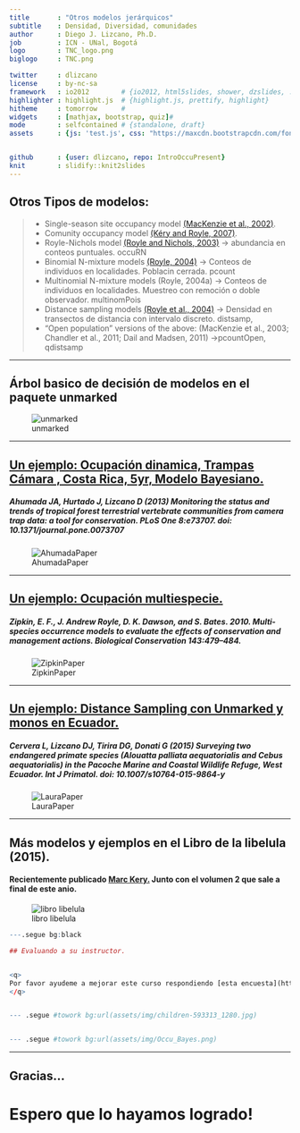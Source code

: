 ```yaml
---
title       : "Otros modelos jerárquicos"
subtitle    : Densidad, Diversidad, comunidades 
author      : Diego J. Lizcano, Ph.D.
job         : ICN - UNal, Bogotá
logo        : TNC_logo.png
biglogo     : TNC.png

twitter     : dlizcano
license     : by-nc-sa  
framework   : io2012        # {io2012, html5slides, shower, dzslides, ...}
highlighter : highlight.js  # {highlight.js, prettify, highlight}
hitheme     : tomorrow      # 
widgets     : [mathjax, bootstrap, quiz]# 
mode        : selfcontained # {standalone, draft}
assets      : {js: 'test.js', css: "https://maxcdn.bootstrapcdn.com/font-awesome/4.7.0/css/font-awesome.min.css"}


github      : {user: dlizcano, repo: IntroOccuPresent}
knit        : slidify::knit2slides
---
```




## Otros Tipos de modelos:

> - Single-season site occupancy model [(MacKenzie et al., 2002)](https://esajournals.onlinelibrary.wiley.com/doi/full/10.1890/0012-9658%282002%29083%5B2248%3AESORWD%5D2.0.CO%3B2).
> - Comunity occupancy model [(Kéry and Royle, 2007)](https://besjournals.onlinelibrary.wiley.com/doi/full/10.1111/j.1365-2664.2007.01441.x).
> - Royle-Nichols model [(Royle and Nichols, 2003)](https://esajournals.onlinelibrary.wiley.com/doi/full/10.1890/0012-9658%282003%29084%5B0777%3AEAFRPA%5D2.0.CO%3B2) -> abundancia en conteos puntuales. occuRN
> - Binomial N-mixture models [(Royle, 2004)](https://onlinelibrary.wiley.com/doi/full/10.1111/j.0006-341X.2004.00142.x) -> Conteos de individuos en localidades. Poblacin cerrada. pcount
> - Multinomial N-mixture models (Royle, 2004a) -> Conteos de individuos en localidades. Muestreo con remoción o doble observador. multinomPois
> - Distance sampling models [(Royle et al., 2004)](https://esajournals.onlinelibrary.wiley.com/doi/abs/10.1890/03-3127) -> Densidad en transectos de distancia con intervalo discreto. distsamp, 
> - “Open population” versions of the above: (MacKenzie et al., 2003; Chandler
et al., 2011; Dail and Madsen, 2011) ->pcountOpen, qdistsamp

---

## Árbol basico de decisión de modelos en el paquete unmarked

![unmarked](assets/img/unmarked2.jpg)

---



## [Un ejemplo: Ocupación dinamica, Trampas Cámara , Costa Rica, 5yr, Modelo Bayesiano. ](http://journals.plos.org/plosone/article?id=10.1371/journal.pone.0073707)

##### Ahumada JA, Hurtado J, Lizcano D (2013) Monitoring the status and trends of tropical forest terrestrial vertebrate communities from camera trap data: a tool for conservation. PLoS One 8:e73707. doi: 10.1371/journal.pone.0073707

![AhumadaPaper](assets/img/AhumadaPlos.jpg)

---

## [Un ejemplo: Ocupación multiespecie.](https://www.researchgate.net/profile/Elise_Zipkin/publication/272819023_Zipkin_et_al_2010_Biol_Cons/links/54ef83710cf25f74d7227cee.pdf)

##### Zipkin, E. F., J. Andrew Royle, D. K. Dawson, and S. Bates. 2010. Multi-species occurrence models to evaluate the effects of conservation and management actions. Biological Conservation 143:479–484.

![ZipkinPaper](assets/img/zipkin.jpg)

---


## [Un ejemplo: Distance Sampling con Unmarked y monos en Ecuador.](https://www.researchgate.net/publication/282611035_Surveying_Two_Endangered_Primate_Species_Alouatta_palliata_aequatorialis_and_Cebus_aequatorialis_in_the_Pacoche_Marine_and_Coastal_Wildlife_Refuge_West_Ecuador)

##### Cervera L, Lizcano DJ, Tirira DG, Donati G (2015) Surveying two endangered primate species (Alouatta palliata aequatorialis and Cebus aequatorialis) in the Pacoche Marine and Coastal Wildlife Refuge, West Ecuador. Int J Primatol. doi: 10.1007/s10764-015-9864-y

![LauraPaper](assets/img/LauraPacoche.jpg)



---

## Más modelos y ejemplos en el Libro de la libelula (2015).

#### Recientemente publicado [Marc Kery.](http://store.elsevier.com/Marc-Kery/ELS_1059944/) Junto con el volumen 2 que sale a final de este anio.

![libro libelula](https://images-na.ssl-images-amazon.com/images/I/513ulKHhAKL._SX404_BO1,204,203,200_.jpg)

```r

---.segue bg:black

## Evaluando a su instructor.  


<q> 
Por favor ayudeme a mejorar este curso respondiendo [esta encuesta](https://es.surveymonkey.com/r/D286WDL) (8 minutos).  Todas las respuestas son anónimas.
</q> 


--- .segue #towork bg:url(assets/img/children-593313_1280.jpg)


--- .segue #towork bg:url(assets/img/Occu_Bayes.png)

```

---

## Gracias...


<div class="container">
  <p> </p>
   <p class="text-center">
    <h1 class="fa fa-handshake-o fa-large"> </h1>
    <h1>Espero que lo hayamos logrado!</h1>
   </p>
</div>
















